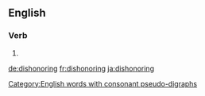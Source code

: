 ==English==

===Verb===
{{head|en|present participle}}

# {{present participle of|dishonor|lang=en}}

[[Category:English words with consonant pseudo-digraphs]]

[[de:dishonoring]]
[[fr:dishonoring]]
[[ja:dishonoring]]